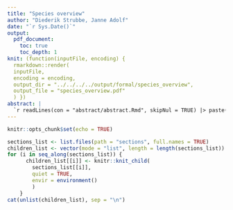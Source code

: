 ```yaml
---
title: "Species overview"
author: "Diederik Strubbe, Janne Adolf"
date: "`r Sys.Date()`"
output: 
  pdf_document:
    toc: true
    toc_depth: 1
knit: (function(inputFile, encoding) {
  rmarkdown::render(
  inputFile, 
  encoding = encoding, 
  output_dir = "../../../../output/formal/species_overview",
  output_file = "species_overview.pdf"
  ) })
abstract: |
  `r readLines(con = "abstract/abstract.Rmd", skipNul = TRUE) |> paste(collapse = " ")`
---
```


```r
knitr::opts_chunk$set(echo = TRUE)
```

\newpage

```r
sections_list <- list.files(path = "sections", full.names = TRUE)
children_list <- vector(mode = "list", length = length(sections_list))
for (i in seq_along(sections_list)) {
      children_list[[i]] <- knitr::knit_child(
        sections_list[[i]],
        quiet = TRUE,
        envir = environment()
        )
    }
cat(unlist(children_list), sep = "\n")
```
